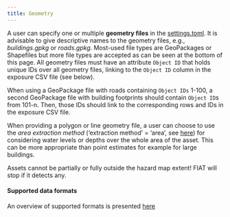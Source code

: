 ```yaml
---
title: Geometry
---
```

A user can specify one or multiple **geometry files** in the [settings.toml](../../settings/index.qmd). It is advisable to give descriptive names to the geometry files, e.g., *buildings.gpkg* or *roads.gpkg*. Most-used file types are GeoPackages or Shapefiles but more file types are accepted as can be seen at the bottom of this page. All geometry files must have an attribute `Object ID` that holds unique IDs over all geometry files, linking to the `Object ID` column in the exposure CSV file (see below).

::: {.callout-tip title="Example"}
When using a GeoPackage file with roads containing `Object IDs` 1-100, a second GeoPackage file with building footprints should contain `Object ID`s from 101-n. Then, those IDs should link to the corresponding rows and IDs in the exposure CSV file.
:::

When providing a polygon or line geometry file, a user can choose to use the *area extraction method* ('extraction method' = 'area', see [here](csv.qmd#tbl-exposure)) for considering water levels or depths over the whole area of the asset. This can be more appropriate than point estimates for example for large buildings.

::: {.callout-warning}
Assets cannot be partially or fully outside the hazard map extent! FIAT will stop if it detects any.
:::

#### Supported data formats
An overview of supported formats is presented [here](../supported.qmd#geometry-files)
